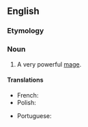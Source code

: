 ==English==

===Etymology===
{{prefix|en|arch|mage}}

===Noun===
{{en-noun|archmagi|archmages}}

# {{lb|en|fantasy}} A very powerful [[mage]].

====Translations====
{{trans-top|a very powerful mage}}
* French: {{t+|fr|archimage|m}}
* Polish: {{t|pl|arcymag|m}}
{{trans-mid}}
* Portuguese: {{t|pt|arquimago|m}}
{{trans-bottom}}